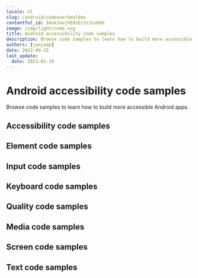 ```yaml
---
locale: nl
slug: /android/codevoorbeelden
contentful_id: 1mnkJoojVE9sEiYzJzuHUG
image: /img/light/code.svg
title: Android accessibility code samples
description: Browse code samples to learn how to build more accessible Android apps.
authors: [janjaap]
date: 2022-09-15
last_update:
  date: 2023-01-18
---
```


# Android accessibility code samples

Browse code samples to learn how to build more accessible Android apps.

## Accessibility code samples

<LinkList title="List of Android Accessibility Code samples" isHighlighted={true}>
  <LinkListItem url="/nl/docs/android/codevoorbeelden/accessibility-action" title="Accessibility action" pageTitle="Accessibility action on Android" shortDescription="Accessibility actions provide alternative ways for users of assistive technologies to perform actions."/>
  <LinkListItem url="/nl/docs/android/codevoorbeelden/accessibility-announcement" title="Accessibility announcement" pageTitle="Accessibility announcement on Android" shortDescription="Users of assistive technologies should be made aware of important changes in content through accessibility announcements."/>
  <LinkListItem url="/nl/docs/android/codevoorbeelden/accessibility-dialog" title="Accessibility dialog" pageTitle="Accessibility dialog on Android" shortDescription="A dialog overlays the screen and offers one or more actions to proceed."/>
  <LinkListItem url="/nl/docs/android/codevoorbeelden/accessibility-focus-indicator" title="Accessibility focus indicator" pageTitle="Accessibility focus indicator on Android" shortDescription="Users should know which element has focus when using a keyboard or assistive technology."/>
  <LinkListItem url="/nl/docs/android/codevoorbeelden/accessibility-focus" title="Accessibility focus" pageTitle="Accessibility focus on Android" shortDescription="Sometimes you need to programmatically move the accessibility focus to a specific element."/>
  <LinkListItem url="/nl/docs/android/codevoorbeelden/accessibility-focusability" title="Accessibility focusability" pageTitle="Accessibility focusability on Android" shortDescription="An element should indicate whether it should be focusable by assistive technologies or not."/>
  <LinkListItem url="/nl/docs/android/codevoorbeelden/accessibility-group" title="Accessibility group" pageTitle="Accessibility group on Android" shortDescription="It is easier and quicker for users of assistive technologies to interact with grouped elements."/>
  <LinkListItem url="/nl/docs/android/codevoorbeelden/accessibility-hint" title="Accessibility hint" pageTitle="Accessibility hint on Android" shortDescription="An accessibility hint helps users to understand what will happen after performing an action."/>
  <LinkListItem url="/nl/docs/android/codevoorbeelden/accessibility-label" title="Accessibility label" pageTitle="Accessibility label on Android" shortDescription="An accessibility label helps users of assistive technologies to identify elements on the screen."/>
  <LinkListItem url="/nl/docs/android/codevoorbeelden/accessibility-language" title="Accessibility language" pageTitle="Accessibility language on Android" shortDescription="When content is written in multiple languages, foreign words should ideally be indicated in their respective language."/>
  <LinkListItem url="/nl/docs/android/codevoorbeelden/accessibility-link" title="Accessibility link" pageTitle="Accessibility link on Android" shortDescription="Links should be accessible for users of assistive technologies."/>
  <LinkListItem url="/nl/docs/android/codevoorbeelden/accessibility-live-region" title="Accessibility live region" pageTitle="Accessibility live region on Android" shortDescription="A live region allows users of assistive technologies to receive updates whenever important information on the screen changes."/>
  <LinkListItem url="/nl/docs/android/codevoorbeelden/accessibility-modal" title="Accessibility modal" pageTitle="Accessibility modal on Android" shortDescription="A modal overlays the screen with additional content."/>
  <LinkListItem url="/nl/docs/android/codevoorbeelden/accessibility-name" title="Accessibility name" pageTitle="Accessibility name on Android" shortDescription="The accessibility name indicates the name used for interface elements by assistive technologies."/>
  <LinkListItem url="/nl/docs/android/codevoorbeelden/accessibility-order" title="Accessibility order" pageTitle="Accessibility order on Android" shortDescription="Assistive technologies try to determine a logical accessibility order based on the placement and properties of the elements on the screen."/>
  <LinkListItem url="/nl/docs/android/codevoorbeelden/accessibility-role" title="Accessibility role" pageTitle="Accessibility role on Android" shortDescription="An accessibility role helps users of assistive technologies to understand the purpose of elements on the screen."/>
  <LinkListItem url="/nl/docs/android/codevoorbeelden/accessibility-state" title="Accessibility state" pageTitle="Accessibility state on Android" shortDescription="An accessibility state helps users of assistive technologies to understand the state of elements on the screen."/>
  <LinkListItem url="/nl/docs/android/codevoorbeelden/accessibility-value" title="Accessibility value" pageTitle="Accessibility value on Android" shortDescription="An accessibility value helps users of assistive technologies to understand the value of elements on the screen."/>
</LinkList>

## Element code samples

<LinkList title="List of Android Element Code samples" isHighlighted={true}>
  <LinkListItem url="/nl/docs/android/codevoorbeelden/element-focus-change" title="Element focus change" pageTitle="Element focus change on Android" shortDescription="Whenever an element receives focus, it should not automatically trigger an event which changes context."/>
  <LinkListItem url="/nl/docs/android/codevoorbeelden/element-identification" title="Element identification" pageTitle="Element identification on Android" shortDescription="Functionality that is repeated on multiple screens should use consistent identification."/>
  <LinkListItem url="/nl/docs/android/codevoorbeelden/element-position" title="Element position" pageTitle="Element position on Android" shortDescription="Components that are repeated on multiple screens should have a consistent position."/>
</LinkList>

## Input code samples

<LinkList title="List of Android Input Code samples" isHighlighted={true}>
  <LinkListItem url="/nl/docs/android/codevoorbeelden/input-cancellation" title="Input cancellation" pageTitle="Input cancellation on Android" shortDescription="Users should be able to cancel accidental interaction."/>
  <LinkListItem url="/nl/docs/android/codevoorbeelden/input-content-type" title="Input content type" pageTitle="Input content type on Android" shortDescription="Setting the content type for input fields helps user entering data."/>
  <LinkListItem url="/nl/docs/android/codevoorbeelden/input-errors" title="Input errors" pageTitle="Input errors on Android" shortDescription="Users should be notified when they make input errors."/>
  <LinkListItem url="/nl/docs/android/codevoorbeelden/input-gestures" title="Input gestures" pageTitle="Input gestures on Android" shortDescription="Gesture activated functionality should also be available without the use of gestures."/>
  <LinkListItem url="/nl/docs/android/codevoorbeelden/input-instructions" title="Input instructions" pageTitle="Input instructions on Android" shortDescription="When a label might not describe the requested input sufficiently, you should add additional instructions."/>
  <LinkListItem url="/nl/docs/android/codevoorbeelden/input-keyboard-type" title="Input keyboard type" pageTitle="Input keyboard type on Android" shortDescription="Setting the keyboard type for input fields helps user entering data."/>
  <LinkListItem url="/nl/docs/android/codevoorbeelden/input-label" title="Input label" pageTitle="Input label on Android" shortDescription="Input fields should have labels so that users know what input data is expected."/>
  <LinkListItem url="/nl/docs/android/codevoorbeelden/input-motion" title="Input motion" pageTitle="Input motion on Android" shortDescription="Provide an alternative way for actions activated by motion, to allow everyone to use the functionality."/>
  <LinkListItem url="/nl/docs/android/codevoorbeelden/input-predictable" title="Input predictable" pageTitle="Input predictable on Android" shortDescription="Whenever a user provides input, there should be no change of context."/>
</LinkList>

## Keyboard code samples

<LinkList title="List of Android Keyboard Code samples" isHighlighted={true}>
  <LinkListItem url="/nl/docs/android/codevoorbeelden/keyboard-order" title="Keyboard order" pageTitle="Keyboard order on Android" shortDescription="By adjusting the keyboard order, you can provide a great experience for users that control their device using a hardware keyboard."/>
  <LinkListItem url="/nl/docs/android/codevoorbeelden/keyboard-shortcuts" title="Keyboard shortcuts" pageTitle="Keyboard shortcuts on Android" shortDescription="Most people operate their smartphones with touch, but some people use an external keyboard."/>
</LinkList>

## Quality code samples

<LinkList title="List of Android Quality Code samples" isHighlighted={true}>
  <LinkListItem url="/nl/docs/android/codevoorbeelden/linting" title="Linting" pageTitle="Linting on Android" shortDescription="Linting is the process of running a tool which analyzes your code for potential errors."/>
</LinkList>

## Media code samples

<LinkList title="List of Android Media Code samples" isHighlighted={true}>
  <LinkListItem url="/nl/docs/android/codevoorbeelden/audio-control" title="Audio control" pageTitle="Audio control on Android" shortDescription="Users should be able to control audio whenever it plays automatically."/>
  <LinkListItem url="/nl/docs/android/codevoorbeelden/audio-description" title="Audio description" pageTitle="Audio description on Android" shortDescription="Videos should include audio description when important visual details are shown which you cannot hear."/>
  <LinkListItem url="/nl/docs/android/codevoorbeelden/live-captions" title="Live captions" pageTitle="Live captions on Android" shortDescription="Captions should be provided in real-time to enable users to understand what is being said in live videos."/>
  <LinkListItem url="/nl/docs/android/codevoorbeelden/captions" title="Captions" pageTitle="Captions on Android" shortDescription="Captions should be provided to enable users to understand what is being said in videos."/>
  <LinkListItem url="/nl/docs/android/codevoorbeelden/transcript" title="Transcript" pageTitle="Transcript on Android" shortDescription="Videos should contain a transcript to allow users to read what is shown in media, such as a video or podcast."/>
</LinkList>

## Screen code samples

<LinkList title="List of Android Screen Code samples" isHighlighted={true}>
  <LinkListItem url="/nl/docs/android/codevoorbeelden/reduced-animations" title="Reduced animations" pageTitle="Reduced animations on Android" shortDescription="Content which conveys a sense of motion can be a barrier for users."/>
  <LinkListItem url="/nl/docs/android/codevoorbeelden/contrast" title="Contrast" pageTitle="Contrast on Android" shortDescription="Apps should provide enough contrast between text and its background so that it can be read by people with moderately low vision."/>
  <LinkListItem url="/nl/docs/android/codevoorbeelden/dark-mode" title="Dark mode" pageTitle="Dark mode on Android" shortDescription="Dark mode darkens background colours and provides a more comfortable viewing experience in low light."/>
  <LinkListItem url="/nl/docs/android/codevoorbeelden/frequent-flashes" title="Frequent flashes" pageTitle="Frequent flashes on Android" shortDescription="Rapidly flashing images or views can cause seizures for some users."/>
  <LinkListItem url="/nl/docs/android/codevoorbeelden/descriptive-headers" title="Descriptive headers" pageTitle="Descriptive headers on Android" shortDescription="Screens should have descriptive headers, this helps users find specific content and orient themselves within your app."/>
  <LinkListItem url="/nl/docs/android/codevoorbeelden/descriptive-labels" title="Descriptive labels" pageTitle="Descriptive labels on Android" shortDescription="Screens should have descriptive labels, these help users recognize which purpose controls have."/>
  <LinkListItem url="/nl/docs/android/codevoorbeelden/screen-orientation" title="Screen orientation" pageTitle="Screen orientation on Android" shortDescription="Apps should adapt to the preferred display orientation of the user."/>
  <LinkListItem url="/nl/docs/android/codevoorbeelden/reflow" title="Reflow" pageTitle="Reflow on Android" shortDescription="Content on the screen should reflow based on the users' preferences."/>
  <LinkListItem url="/nl/docs/android/codevoorbeelden/search-functionality" title="Search functionality" pageTitle="Search functionality on Android" shortDescription="Users might have difficulty finding a specific screen."/>
  <LinkListItem url="/nl/docs/android/codevoorbeelden/skip-content" title="Skip content" pageTitle="Skip content on Android" shortDescription="It can be helpful for users to skip repeated blocks of content."/>
  <LinkListItem url="/nl/docs/android/codevoorbeelden/adjustable-timing" title="Adjustable timing" pageTitle="Adjustable timing on Android" shortDescription="Everyone, including people with disabilities, should have adequate time to interact with your app."/>
  <LinkListItem url="/nl/docs/android/codevoorbeelden/screen-title" title="Screen title" pageTitle="Screen title on Android" shortDescription="Each screen should have a descriptive title, which helps users with identifying the screen."/>
</LinkList>

## Text code samples

<LinkList title="List of Android Text Code samples" isHighlighted={true}>
  <LinkListItem url="/nl/docs/android/codevoorbeelden/bold-text" title="Bold text" pageTitle="Bold text on Android" shortDescription="Apps should use bold text when users have indicated this as a preference in the system settings."/>
  <LinkListItem url="/nl/docs/android/codevoorbeelden/text-element" title="Text element" pageTitle="Text element on Android" shortDescription="Always use text elements to display text, unless this is not possible due to styling, such as text logo's."/>
  <LinkListItem url="/nl/docs/android/codevoorbeelden/localization" title="Localization" pageTitle="Localization on Android" shortDescription="Assistive technologies, such as the screen reader, use the locale for the pronunciation of utterances."/>
  <LinkListItem url="/nl/docs/android/codevoorbeelden/scale-text" title="Scale text" pageTitle="Scale text on Android" shortDescription="Apps should scale text to the size specified by users in the system settings."/>
  <LinkListItem url="/nl/docs/android/codevoorbeelden/text-spacing" title="Text spacing" pageTitle="Text spacing on Android" shortDescription="Content should adapt to increased spacing between lines, words, letters, and paragraphs."/>
  <LinkListItem url="/nl/docs/android/codevoorbeelden/text-truncation" title="Text truncation" pageTitle="Text truncation on Android" shortDescription="Text should never get truncated in your app, even when users have enlarged their font size."/>
</LinkList>
